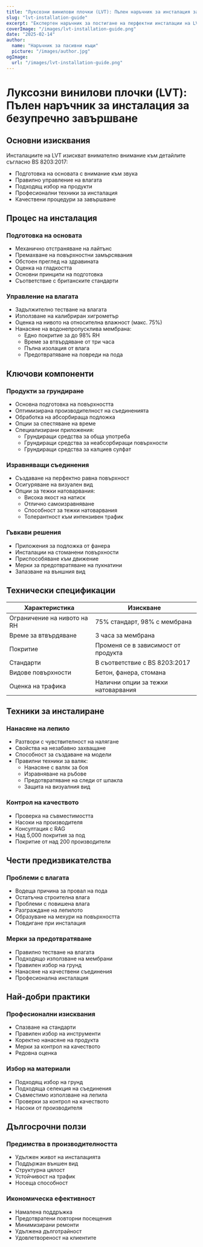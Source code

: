```yaml
---
title: "Луксозни винилови плочки (LVT): Пълен наръчник за инсталация за безупречно завършване"
slug: "lvt-installation-guide"
excerpt: "Експертен наръчник за постигане на перфектни инсталации на LVT: от подготовка на основата до окончателно завършване, следвайки стандартите на BS 8203:2017 за дълготрайни резултати."
coverImage: "/images/lvt-installation-guide.png"
date: "2025-02-14"
author:
  name: "Наръчник за пасивни къщи"
  picture: "/images/author.jpg"
ogImage:
  url: "/images/lvt-installation-guide.png"
---
```


# Луксозни винилови плочки (LVT): Пълен наръчник за инсталация за безупречно завършване

## Основни изисквания

Инсталациите на LVT изискват внимателно внимание към детайлите съгласно BS 8203:2017:

- Подготовка на основата с внимание към звука
- Правилно управление на влагата
- Подходящ избор на продукти
- Професионални техники за инсталация
- Качествени процедури за завършване

## Процес на инсталация

### Подготовка на основата
- Механично отстраняване на лайтънс
- Премахване на повърхностни замърсявания
- Обстоен преглед на здравината
- Оценка на гладкостта
- Основни принципи на подготовка
- Съответствие с британските стандарти

### Управление на влагата
- Задължително тестване на влагата
- Използване на калибриран хигрометър
- Оценка на нивото на относителна влажност (макс. 75%)
- Нанасяне на водонепропусклива мембрана:
  - Едно покритие за до 98% RH
  - Време за втвърдяване от три часа
  - Пълна изолация от влага
  - Предотвратяване на повреди на пода

## Ключови компоненти

### Продукти за грундиране
- Основна подготовка на повърхността
- Оптимизирана производителност на съединенията
- Обработка на абсорбираща подложка
- Опции за спестяване на време
- Специализирани приложения:
  - Грундиращи средства за обща употреба
  - Грундиращи средства за неабсорбиращи повърхности
  - Грундиращи средства за калциев сулфат

### Изравняващи съединения
- Създаване на перфектно равна повърхност
- Осигуряване на визуален вид
- Опции за тежки натоварвания:
  - Висока якост на натиск
  - Отлично самоизравняване
  - Способност за тежки натоварвания
  - Толерантност към интензивен трафик

### Гъвкави решения
- Приложения за подложка от фанера
- Инсталации на стоманени повърхности
- Приспособяване към движение
- Мерки за предотвратяване на пукнатини
- Запазване на външния вид

## Технически спецификации

| Характеристика | Изискване |
|----------------|-----------|
| Ограничение на нивото на RH | 75% стандарт, 98% с мембрана |
| Време за втвърдяване | 3 часа за мембрана |
| Покритие | Променя се в зависимост от продукта |
| Стандарти | В съответствие с BS 8203:2017 |
| Видове повърхности | Бетон, фанера, стомана |
| Оценка на трафика | Налични опции за тежки натоварвания |

## Техники за инсталиране

### Нанасяне на лепило
- Разтвори с чувствителност на налягане
- Свойства на незабавно захващане
- Способност за създаване на модели
- Правилни техники за валяк:
  - Нанасяне с валяк за боя
  - Изравняване на ръбове
  - Предотвратяване на следи от шпакла
  - Защита на визуалния вид

### Контрол на качеството
- Проверка на съвместимостта
- Насоки на производителя
- Консултация с RAG
- Над 5,000 покрития за под
- Покритие от над 200 производители

## Чести предизвикателства

### Проблеми с влагата
- Водеща причина за провал на пода
- Остатъчна строителна влага
- Проблеми с повишена влага
- Разграждане на лепилото
- Образуване на мехури на повърхността
- Повдигане при инсталация

### Мерки за предотвратяване
- Правилно тестване на влагата
- Подходящо използване на мембрани
- Правилен избор на грунд
- Нанасяне на качествени съединения
- Професионална инсталация

## Най-добри практики

### Професионални изисквания
- Спазване на стандарти
- Правилен избор на инструменти
- Коректно нанасяне на продукта
- Мерки за контрол на качеството
- Редовна оценка

### Избор на материали
- Подходящ избор на грунд
- Подходяща селекция на съединения
- Съвместимо използване на лепила
- Проверки за контрол на качеството
- Насоки от производителя

## Дългосрочни ползи

### Предимства в производителността
- Удължен живот на инсталацията
- Поддържан външен вид
- Структурна цялост
- Устойчивост на трафик
- Носеща способност

### Икономическа ефективност
- Намалена поддръжка
- Предотвратени повторни посещения
- Минимизирани ремонти
- Удължена дълготрайност
- Удовлетвореност на клиентите